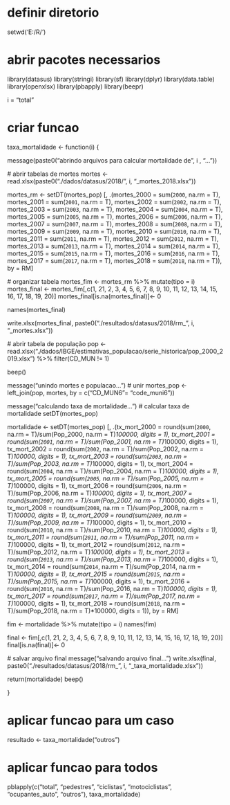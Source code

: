 # definir diretorio
setwd('E:/R/')

# abrir pacotes necessarios
library(datasus)
library(stringi)
library(sf)
library(dplyr)
library(data.table)
library(openxlsx)
library(pbapply)
library(beepr)

i = "total"

# criar funcao 
taxa_mortalidade <- function(i) {
  
  message(paste0("abrindo arquivos para calcular mortalidade de ", i , "..."))
  
  # abrir tabelas de mortes
  mortes <- read.xlsx(paste0("./dados/datasus/2018/", i, "_mortes_2018.xlsx"))
  
  mortes_rm <- setDT(mortes_pop) [, .(mortes_2000 = sum(`2000`, na.rm = T),
                                   mortes_2001 = sum(`2001`, na.rm = T),
                                   mortes_2002 = sum(`2002`, na.rm = T),
                                   mortes_2003 = sum(`2003`, na.rm = T),
                                   mortes_2004 = sum(`2004`, na.rm = T),
                                   mortes_2005 = sum(`2005`, na.rm = T),
                                   mortes_2006 = sum(`2006`, na.rm = T),
                                   mortes_2007 = sum(`2007`, na.rm = T),
                                   mortes_2008 = sum(`2008`, na.rm = T),
                                   mortes_2009 = sum(`2009`, na.rm = T),
                                   mortes_2010 = sum(`2010`, na.rm = T),
                                   mortes_2011 = sum(`2011`, na.rm = T),
                                   mortes_2012 = sum(`2012`, na.rm = T),
                                   mortes_2013 = sum(`2013`, na.rm = T),
                                   mortes_2014 = sum(`2014`, na.rm = T),
                                   mortes_2015 = sum(`2015`, na.rm = T),
                                   mortes_2016 = sum(`2016`, na.rm = T),
                                   mortes_2017 = sum(`2017`, na.rm = T),
                                   mortes_2018 = sum(`2018`, na.rm = T)),
                               by = RM]
  
  # organizar tabela
  mortes_fim <- mortes_rm %>% mutate(tipo = i)
  mortes_final <- mortes_fim[,c(1, 21, 2, 3, 4, 5, 6, 7, 8, 9, 10, 11, 12, 13, 14, 15, 16, 17, 18, 19, 20)]
  mortes_final[is.na(mortes_final)]<- 0
  
  names(mortes_final)
  
  write.xlsx(mortes_final, paste0("./resultados/datasus/2018/rm_", i, "_mortes.xlsx"))
  
  
  # abrir tabela de população
  pop <- read.xlsx("./dados/IBGE/estimativas_populacao/serie_historica/pop_2000_2019.xlsx") %>%
    filter(CD_MUN != 1)
  
  beep()
  
  message("unindo mortes e populacao...")
  # unir 
  mortes_pop <- left_join(pop, mortes, by = c("CD_MUN6"= "code_muni6"))
  
  
  message("calculando taxa de mortalidade...")
  # calcular taxa de mortalidade
  setDT(mortes_pop)
  
  mortalidade <- setDT(mortes_pop) [, .(tx_mort_2000 = round(sum(`2000`, na.rm = T)/sum(Pop_2000, na.rm = T)*100000, digits = 1),
                                        tx_mort_2001 = round(sum(`2001`, na.rm = T)/sum(Pop_2001, na.rm = T)*100000, digits = 1),
                                        tx_mort_2002 = round(sum(`2002`, na.rm = T)/sum(Pop_2002, na.rm = T)*100000, digits = 1),
                                        tx_mort_2003 = round(sum(`2003`, na.rm = T)/sum(Pop_2003, na.rm = T)*100000, digits = 1),
                                        tx_mort_2004 = round(sum(`2004`, na.rm = T)/sum(Pop_2004, na.rm = T)*100000, digits = 1),
                                        tx_mort_2005 = round(sum(`2005`, na.rm = T)/sum(Pop_2005, na.rm = T)*100000, digits = 1),
                                        tx_mort_2006 = round(sum(`2006`, na.rm = T)/sum(Pop_2006, na.rm = T)*100000, digits = 1),
                                        tx_mort_2007 = round(sum(`2007`, na.rm = T)/sum(Pop_2007, na.rm = T)*100000, digits = 1),
                                        tx_mort_2008 = round(sum(`2008`, na.rm = T)/sum(Pop_2008, na.rm = T)*100000, digits = 1),
                                        tx_mort_2009 = round(sum(`2009`, na.rm = T)/sum(Pop_2009, na.rm = T)*100000, digits = 1),
                                        tx_mort_2010 = round(sum(`2010`, na.rm = T)/sum(Pop_2010, na.rm = T)*100000, digits = 1),
                                        tx_mort_2011 = round(sum(`2011`, na.rm = T)/sum(Pop_2011, na.rm = T)*100000, digits = 1),
                                        tx_mort_2012 = round(sum(`2012`, na.rm = T)/sum(Pop_2012, na.rm = T)*100000, digits = 1),
                                        tx_mort_2013 = round(sum(`2013`, na.rm = T)/sum(Pop_2013, na.rm = T)*100000, digits = 1),
                                        tx_mort_2014 = round(sum(`2014`, na.rm = T)/sum(Pop_2014, na.rm = T)*100000, digits = 1),
                                        tx_mort_2015 = round(sum(`2015`, na.rm = T)/sum(Pop_2015, na.rm = T)*100000, digits = 1),
                                        tx_mort_2016 = round(sum(`2016`, na.rm = T)/sum(Pop_2016, na.rm = T)*100000, digits = 1),
                                        tx_mort_2017 = round(sum(`2017`, na.rm = T)/sum(Pop_2017, na.rm = T)*100000, digits = 1),
                                        tx_mort_2018 = round(sum(`2018`, na.rm = T)/sum(Pop_2018, na.rm = T)*100000, digits = 1)),
                                    by = RM]
                                           
  
  fim <- mortalidade %>% mutate(tipo = i)
  names(fim)
  
  final <- fim[,c(1, 21, 2, 3, 4, 5, 6, 7, 8, 9, 10, 11, 12, 13, 14, 15, 16, 17, 18, 19, 20)]
  final[is.na(final)]<- 0
  

  # salvar arquivo final
  message("salvando arquivo final...")
  write.xlsx(final, paste0("./resultados/datasus/2018/rm_", i, "_taxa_mortalidade.xlsx"))
  
  return(mortalidade)
  beep()
  
  
}

# aplicar funcao para um caso
resultado <- taxa_mortalidade("outros")


# aplicar funcao para todos
pblapply(c("total", "pedestres", "ciclistas", 
           "motociclistas", "ocupantes_auto", "outros"), 
         taxa_mortalidade)
